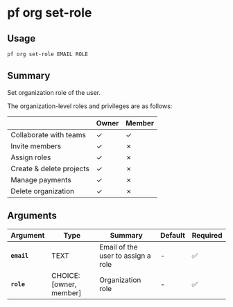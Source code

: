 # pf org set-role

## Usage

```bash
pf org set-role EMAIL ROLE
```

## Summary

Set organization role of the user.

The organization-level roles and privileges are as follows:

|                          | Owner | Member |
|--------------------------|-------|--------|
| Collaborate with teams   | ✓     | ✓      |
| Invite members           | ✓     | ✗      |
| Assign roles             | ✓     | ✗      |
| Create & delete projects | ✓     | ✗      |
| Manage payments          | ✓     | ✗      |
| Delete organization      | ✓     | ✗      |

## Arguments

| Argument | Type | Summary | Default | Required | 
|----------|------|---------|---------|----------|
| **`email`** | TEXT | Email of the user to assign a role | - | ✅ |
| **`role`** | CHOICE: [owner, member] | Organization role | - | ✅ |
